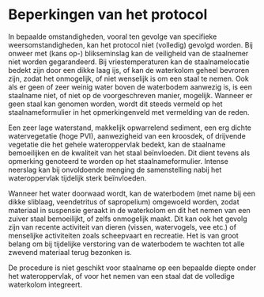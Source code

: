 # Beperkingen van het protocol

In bepaalde omstandigheden, vooral ten gevolge van specifieke weersomstandigheden, kan het protocol niet (volledig) gevolgd worden. Bij onweer met (kans op-) blikseminslag kan de veiligheid van de staalnemer niet worden gegarandeerd. Bij vriestemperaturen kan de staalnamelocatie bedekt zijn door een dikke laag ijs, of kan de waterkolom geheel bevroren zijn, zodat het onmogelijk, of niet wenselijk is om een staal te nemen. Ook als er geen of zeer weinig water boven de waterbodem aanwezig is, is een staalname niet, of niet op de voorgeschreven manier, mogelijk. Wanneer er geen staal kan genomen worden, wordt dit steeds vermeld op het staalnameformulier in het opmerkingenveld met vermelding van de reden.

Een zeer lage waterstand, makkelijk opwarrelend sediment, een erg dichte watervegetatie (hoge PVI), aanwezigheid van een kroosdek, of drijvende vegetatie die het gehele wateroppervlak bedekt, kan de staalname bemoeilijken en de kwaliteit van het staal beïnvloeden. Dit dient tevens als opmerking genoteerd te worden op het staalnameformulier. Intense neerslag kan bij onvoldoende menging de samenstelling nabij het wateroppervlak tijdelijk sterk beïnvloeden.

Wanneer het water doorwaad wordt, kan de waterbodem (met name bij een dikke sliblaag, veendetritus of sapropelium) omgewoeld worden, zodat materiaal in suspensie geraakt in de waterkolom en dit het nemen van een zuiver staal bemoeilijkt, of zelfs onmogelijk maakt. Dit kan ook het gevolg zijn van recente activiteit van dieren (vissen, watervogels, vee etc.) of menselijke activiteiten zoals scheepvaart en recreatie. Het is van groot belang om bij tijdelijke verstoring van de waterbodem te wachten tot alle zwevend materiaal terug bezonken is.

De procedure is niet geschikt voor staalname op een bepaalde diepte onder het wateroppervlak, of voor het nemen van een staal dat de volledige waterkolom integreert.

